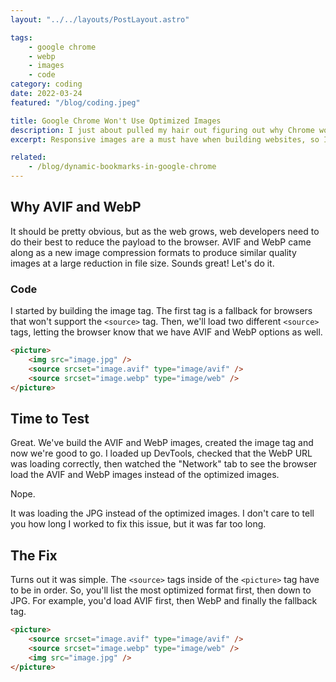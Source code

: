 ```yaml
---
layout: "../../layouts/PostLayout.astro"

tags:
    - google chrome
    - webp
    - images
    - code
category: coding
date: 2022-03-24
featured: "/blog/coding.jpeg"

title: Google Chrome Won't Use Optimized Images
description: I just about pulled my hair out figuring out why Chrome wouldn't load WebP or AVIF images when using <picture>.
excerpt: Responsive images are a must have when building websites, so I decided to generate AVIF and WebP images for use in a <srcset> responsive image tag. However, every time I loaded DevTools, Chrome was defaulting to the standard JPG instead of the optimized image.

related:
    - /blog/dynamic-bookmarks-in-google-chrome
---
```


## Why AVIF and WebP

It should be pretty obvious, but as the web grows, web developers need to do their best to reduce the payload to the browser. AVIF and WebP came along as a new image compression formats to produce similar quality images at a large reduction in file size. Sounds great! Let's do it.

### Code

I started by building the image tag. The first tag is a fallback for browsers that won't support the `<source>` tag. Then, we'll load two different `<source>` tags, letting the browser know that we have AVIF and WebP options as well.

```html
<picture>
    <img src="image.jpg" />
    <source srcset="image.avif" type="image/avif" />
    <source srcset="image.webp" type="image/web" />
</picture>
```

## Time to Test

Great. We've build the AVIF and WebP images, created the image tag and now we're good to go. I loaded up DevTools, checked that the WebP URL was loading correctly, then watched the "Network" tab to see the browser load the AVIF and WebP images instead of the optimized images.

Nope.

It was loading the JPG instead of the optimized images. I don't care to tell you how long I worked to fix this issue, but it was far too long.

## The Fix

Turns out it was simple. The `<source>` tags inside of the `<picture>` tag have to be in order. So, you'll list the most optimized format first, then down to JPG. For example, you'd load AVIF first, then WebP and finally the fallback tag.

```html
<picture>
    <source srcset="image.avif" type="image/avif" />
    <source srcset="image.webp" type="image/web" />
    <img src="image.jpg" />
</picture>
```
